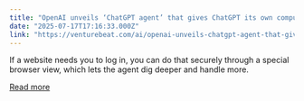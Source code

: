 ```yaml
---
title: "OpenAI unveils ‘ChatGPT agent’ that gives ChatGPT its own computer to autonomously use your email and web apps, download and create files for you"
date: "2025-07-17T17:16:33.000Z"
link: "https://venturebeat.com/ai/openai-unveils-chatgpt-agent-that-gives-chatgpt-its-own-computer-to-autonomously-use-your-email-and-web-apps-download-and-create-files-for-you/"
---
```


If a website needs you to log in, you can do that securely through a special browser view, which lets the agent dig deeper and handle more.

[Read more](https://venturebeat.com/ai/openai-unveils-chatgpt-agent-that-gives-chatgpt-its-own-computer-to-autonomously-use-your-email-and-web-apps-download-and-create-files-for-you/)
